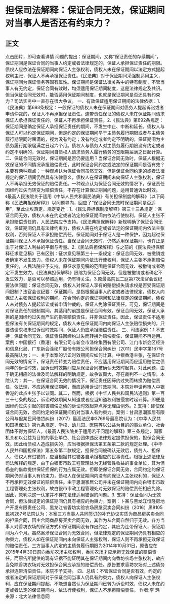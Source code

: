 # 担保司法解释：保证合同无效，保证期间对当事人是否还有约束力？
## 正文
点击图片，即可查看详情 问题的提出：保证期间，又称“保证责任的存续期间”，保证期间是保证合同的当事人约定或者法律规定的，保证人承担保证责任的期限。债权人应依法在保证期间向保证人主张权利，债权人未在保证期间以法定方式提起权利主张，保证人不再承担保证责任。《民法典》对于保证期间采强制适用主义，保证期间为保证债务等固有属性。保证期间是保证法律关系中的特有制度，不管当事人有无约定，保证合同有效时，均须适用保证期间制度，这是法律规定及共识。但当保证合同无效时，能否适用保证期间制度，也就是保证期间是否还具有约束力？司法实务中一直存在很大争议。 一、有效保证适用保证期间的法律依据：1.《民法典》第693条规定：一般保证的债权人未在保证期间对债务人提起诉讼或者申请仲裁的，保证人不再承担保证责任。连带责任保证的债权人未在保证期间请求保证人承担保证责任的，保证人不再承担保证责任。2.《民法典》第692条规定：保证期间是确定保证人承担保证责任的期间，不发生中止、中断和延长。债权人与保证人可以约定保证期间，但是约定的保证期间早于主债务履行期限或者与主债务履行期限同时届满的，视为没有约定；没有约定或者约定不明确的，保证期间为主债务履行期限届满之日起六个月。债权人与债务人对主债务履行期限没有约定或者约定不明确的，保证期间自债权人请求债务人履行债务的宽限期届满之日起计算。 二、保证合同无效时，保证期间是否仍要适用？当保证合同无效时，保证人根据无效保证的不同情况承担赔偿责任，此时保证合同约定或法定的保证期间是否有效？主要有两种观点：一种观点认为保证合同虽然无效，但是保证合同约定的或者法律规定的保证期间仍然具有法律意义，债权人在保证期间未向保证人主张权利，保证人不再承担无效保证的赔偿责任。一种观点认为保证合同无效的情况下，保证责任因缔约过失而转变为赔偿责任，不存在计算保证期间问题，适用普通诉讼时效。《最高人民法院关于适用《中华人民共和国民法典》有关担保制度的解释》（以下简称《民法典担保解释》）以问题导向，回应了“保证合同无效时保证期间是否适用”，至此尘埃落定。规定变迁：1、《民法典担保制度解释》第三十三条规定：保证合同无效，债权人未在约定或者法定的保证期间内依法行使权利，保证人主张不承担赔偿责任的，人民法院应予支持。《民法典担保解释》新规明确了保证合同无效，保证期间仍具有法律约束力，债权人需在约定或者法定的保证期间内依法主张权利，否则保证人不承担赔偿责任。保证期间对于保证人是一种保护，因为超过保证期间保证人不承担保证责任。当保证合同无效时，仍然适用保证期间，也许正是出于对保证人利益的平衡与考量。2.《民法典担保解释》与之前的《民法典担保解释征求意见稿》已有区别：征求意见稿第三十一条规定：保证合同无效、被撤销或者确定不发生效力，债权人未在保证期间内依法行使权利，保证人主张不承担赔偿责任的，人民法院应予支持。原征求意见稿的范围是保证合同无效、被撤销或者确定不发生效力。《民法典担保解释》限缩为保证合同无效，但是被撤销或者确定不发生效力，是否可以参照适用，仍有待关注。3.原最高院民二庭第7次法官会议纪要法律问题：保证合同无效，债权人对保证人享有的赔偿损失请求权是否受保证期间限制？法官会议纪要：保证期间，是指根据当事人约定或者法律规定，债权人向保证人主张保证权利的期间。在合同约定的保证期间和法律规定的保证期间，债权人未对债务人提起诉讼或者申请仲裁的，保证人免除保证责任。可见，保证期间是对保证责任的限制期间，其适用的前提是保证合同有效。保证合同无效，保证人承担的是因缔约过失而产生的损害赔偿责任，并非保证责任。因此，保证责任不适用担保法有关保证期间的规定，债权人未在保证期间内向保证人主张赔偿损失的，只要该请求权未过诉讼时效期间，保证人仍应承担赔偿责任。 三、司法案例：1.不支持：保证合同无效，保证责任因缔约过失而转换为赔偿责任，保证期间不再适用。案例：中国银行（香港）有限公司与新会市涤纶集团有限公司、江门市新会区经济和信息化局、广东新会涤纶厂股份有限公司担保合同纠纷（2011）民申字第167号最高院认为：一、关于本案的诉讼时效期间应如何计算。中银香港主张，在保证合同无效的情况下，保证责任转变为赔偿责任，不应适用保证期间而应适用赔偿之债两年的诉讼时效，且诉讼时效期间应从保证合同被确认无效时起算。对此问题，由于确无相应的法律及司法解释的明确规定，故争议颇大，存在裁判不一之情形。本院认为：其一，在保证合同无效的情况下，保证责任因缔约过失而转换为赔偿责任，依法理，不应适用保证期间，而应适用诉讼时效期间。本院对申请再审人中银香港的此点主张予以认同。其二，然而，根据《中华人民共和国民法通则》第一百三十七条的规定，诉讼时效期间从知道或者应当知道权利被侵害时起计算。即便是因缔约过失引起的损害赔偿之债的诉讼时效起算点亦无理由例外。2.支持：即使保证合同无效，合同约定的保证期间仍对当事人有约束力。案例：甘肃思潮家居有限公司与但某民间借贷纠纷（2017）最高法民申3769号最高院认为：《中华人民共和国担保法》第九条规定，学校、幼儿园、医院等以公益为目的的事业单位、社会团体不得为保证人。《最高人民法院关于适用若干问题的解释》第三条规定，国家机关和以公益为目的的事业单位、社会团体违反法律规定提供担保的，担保合同无效。因此给债权人造成损失的，应当根据担保法第五条第二款的规定处理。《中华人民共和国担保法》第五条第二款规定，担保合同被确认无效后，债务人、担保人、债权人有过错的，应当根据其过错各自承担相应的民事责任。根据上述法律及司法解释的规定，由于白银市市政工程管理处为无经营性收益的事业单位，其为但杨奎的借款提供保证担保的行为应属无效。但即使保证合同无效，合同约定的保证期间仍对当事人有约束力，债权人在保证期间内没有向保证人主张权利的，保证人不再承担无效保证的赔偿责任。由于思潮家居公司并未在保证期间内向白银市市政工程管理处主张权利，故白银市市政工程管理处对无效保证的赔偿责任相应免除。因此，原判决这一认定并不存在法律适用错误的问题。3. 支持：保证合同为无效合同，但法律规定的保证期间仍具有相应的拘束力。案例：卜某与黑龙江恒隆房地产开发有限责任公司、黑龙江省香坊实验农场房屋买卖合同纠纷（2016）黑8105民初287号法院认为：本案三方当事人共同签订的补充协议实质为商品房买卖合同的担保合同，因主合同商品房买卖合同无效，其作为从合同自然归于无效。各方当事人对香坊农场的保证方式和保证期间没有作出约定，其应为连带保证人，保证期间为六个月。虽然案涉保证合同为无效合同，但法律规定的保证期间仍具有相应的拘束力，债权人如在保证期间内未向保证人主张权利，保证人则不再承担无效保证的赔偿责任。三方当事人约定的主债务履行期限为2014年10月31日，原告应在2015年4月30日前向香坊农场主张权利，香坊农场才应承担无效保证的赔偿责任。而原告所提供的现有证据不能证明其在保证期间内向香坊农场主张权利，故应当免除香坊农场对无效担保合同应承担的赔偿责任。原告要求香坊农场对上述债务承担连带清偿责任，本院不予支持。 四、总结：不管保证合同是否有效，约定的或者法定的保证期间对于保证合同当事人仍具有约束力，债权人向保证人主张权利，应在保证期间提起，不能想当然认为保证期间已转为诉讼时效，债权人未在约定或者法定的保证期间内，依法行使权利，保证人不承担赔偿责任。 作者:李 玮 来源：北大法律信息网 